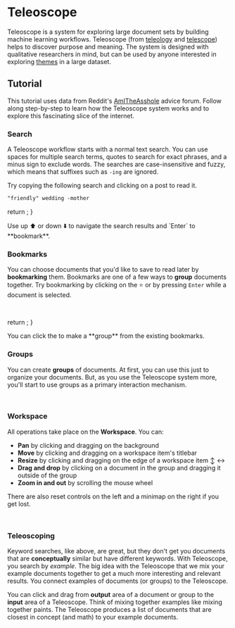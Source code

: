 # Teleoscope

Teleoscope is a system for exploring large document sets by building machine learning workflows. Teleoscope (from [teleology](https://en.wikipedia.org/wiki/Teleology) and [telescope](https://en.wikipedia.org/wiki/Telescope)) helps to discover purpose and meaning. The system is designed with qualitative researchers in mind, but can be used by anyone interested in exploring [themes](https://en.wikipedia.org/wiki/Thematic_analysis) in a large dataset.







## Tutorial

This tutorial uses data from Reddit's [AmITheAsshole](https://www.reddit.com/r/AmItheAsshole/) advice forum. Follow along step-by-step to learn how the Teleoscope system works and to explore this fascinating slice of the internet.

### Search

A Teleoscope workflow starts with a normal text search. You can use spaces for multiple search terms, quotes to search for exact phrases, and a minus sign to exclude words. The searches are case-insensitive and fuzzy, which means that suffixes such as `-ing` are ignored.

Try copying the following search and clicking on a post to read it.

```markdown copy
"friendly" wedding -mother
```

  return <Demo type={props.type} />;
}

<MakeDemo type="Search" />


<Callout emoji="💡">
  Use up ⬆️ or down ⬇️ to navigate the search results and `Enter` to
  **bookmark**.
</Callout>

### Bookmarks

You can choose documents that you'd like to save to read later by **bookmarking** them. Bookmarks are one of a few ways to **group** documents together. Try bookmarking by clicking on the ⭐ or by pressing `Enter` while a document is selected.

<br />

<MakeDemo type="Bookmarks" />

  return <GroupWorkIcon />;
}

<Callout emoji="💡">
  You can click the <GroupIcon /> to make a **group** from the existing
  bookmarks.
</Callout>

### Groups

You can create **groups** of documents. At first, you can use this just to organize your documents. But, as you use the Teleoscope system more, you'll start to use groups as a primary interaction mechanism.

<br />
<MakeDemo type="Groups" />








### Workspace

All operations take place on the **Workspace**. You can:

- **Pan** by clicking and dragging on the background <PanToolIcon />
- **Move** by clicking and dragging on a workspace item's titlebar <ControlCameraIcon />
- **Resize** by clicking and dragging on the edge of a workspace item ↕️ ↔️
- **Drag and drop** by clicking on a document in the group and dragging it outside of the group <ReadMoreIcon />
- **Zoom in and out** by scrolling the mouse wheel <RotateRightIcon />

There are also reset controls <AllOutIcon /> on the left and a minimap <MapIcon /> on the right if you get lost.

<br />

<MakeDemo type="Workspace" />

### Teleoscoping

Keyword searches, like above, are great, but they don't get you documents that are **conceptually** similar but have different keywords. With Teleoscope, you search by _example_. The big idea with the Teleoscope that we mix your example documents together to get a much more interesting and relevant results. You connect examples of documents (or groups) to the Teleoscope.

You can click and drag from **output** area of a document or group to the **input** area of a Teleoscope. Think of mixing together examples like mixing together paints. The Teleoscope produces a list of documents that are closest in concept (and math) to your example documents.

<br />
<MakeDemo type="Teleoscope" />
